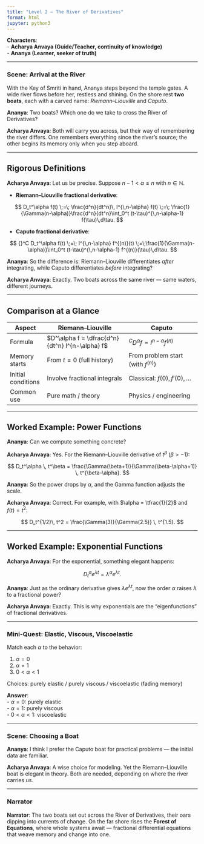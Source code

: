 ```yaml
---
title: "Level 2 – The River of Derivatives"
format: html
jupyter: python3
---
```


**Characters**:  
- **Acharya Anvaya (Guide/Teacher, continuity of knowledge)**  
- **Ananya (Learner, seeker of truth)**

---

### Scene: Arrival at the River

With the Key of Smriti in hand, Ananya steps beyond the temple gates. A wide river flows before her, restless and shining. On the shore rest **two boats**, each with a carved name: *Riemann–Liouville* and *Caputo*.

**Ananya**: Two boats? Which one do we take to cross the River of Derivatives?

**Acharya Anvaya**: Both will carry you across, but their way of remembering the river differs. One remembers everything since the river’s source; the other begins its memory only when you step aboard.

---

## Rigorous Definitions

**Acharya Anvaya**: Let us be precise. Suppose $n-1 < \alpha \leq n$ with $n \in \mathbb{N}$.

- **Riemann–Liouville fractional derivative**:

$$
D_t^\alpha f(t) \;=\; \frac{d^n}{dt^n}\, I^{\,n-\alpha} f(t)
\;=\; \frac{1}{\Gamma(n-\alpha)}\frac{d^n}{dt^n}\int_0^t (t-\tau)^{\,n-\alpha-1} f(\tau)\,d\tau.
$$

- **Caputo fractional derivative**:

$$
{}^C D_t^\alpha f(t) \;=\;
I^{\,n-\alpha} f^{(n)}(t)
\;=\;\frac{1}{\Gamma(n-\alpha)}\int_0^t (t-\tau)^{\,n-\alpha-1} f^{(n)}(\tau)\,d\tau.
$$

**Ananya**: So the difference is: Riemann–Liouville differentiates *after* integrating, while Caputo differentiates *before* integrating?

**Acharya Anvaya**: Exactly. Two boats across the same river — same waters, different journeys.

---

## Comparison at a Glance

| Aspect             | Riemann–Liouville                          | Caputo                                |
|--------------------|--------------------------------------------|---------------------------------------|
| Formula            | $D^\alpha f = \dfrac{d^n}{dt^n} I^{n-\alpha} f$ | ${}^C D^\alpha f = I^{n-\alpha} f^{(n)}$ |
| Memory starts      | From $t=0$ (full history)                  | From problem start (with $f^{(n)}$)   |
| Initial conditions | Involve fractional integrals               | Classical: $f(0), f'(0), \dots$       |
| Common use         | Pure math / theory                        | Physics / engineering                 |

---

## Worked Example: Power Functions

**Ananya**: Can we compute something concrete?

**Acharya Anvaya**: Yes. For the Riemann–Liouville derivative of $t^\beta$ ($\beta > -1$):

$$
D_t^\alpha \, t^\beta = \frac{\Gamma(\beta+1)}{\Gamma(\beta-\alpha+1)} \, t^{\beta-\alpha}.
$$

**Ananya**: So the power drops by $\alpha$, and the Gamma function adjusts the scale.

**Acharya Anvaya**: Correct. For example, with $\alpha = \tfrac{1}{2}$ and $f(t)=t^2$:

$$
D_t^{1/2}\, t^2 = \frac{\Gamma(3)}{\Gamma(2.5)} \, t^{1.5}.
$$

---

## Worked Example: Exponential Functions

**Acharya Anvaya**: For the exponential, something elegant happens:

$$
D_t^\alpha e^{\lambda t} = \lambda^\alpha e^{\lambda t}.
$$

**Ananya**: Just as the ordinary derivative gives $\lambda e^{\lambda t}$, now the order $\alpha$ raises $\lambda$ to a fractional power?

**Acharya Anvaya**: Exactly. This is why exponentials are the “eigenfunctions” of fractional derivatives.

---

### Mini-Quest: Elastic, Viscous, Viscoelastic

Match each $\alpha$ to the behavior:

1. $\alpha = 0$  
2. $\alpha = 1$  
3. $0<\alpha<1$

Choices: purely elastic / purely viscous / viscoelastic (fading memory)

**Answer**:  
- $\alpha = 0$: purely elastic  
- $\alpha = 1$: purely viscous  
- $0<\alpha<1$: viscoelastic

---

### Scene: Choosing a Boat

**Ananya**: I think I prefer the Caputo boat for practical problems — the initial data are familiar.

**Acharya Anvaya**: A wise choice for modeling. Yet the Riemann–Liouville boat is elegant in theory. Both are needed, depending on where the river carries us.

---

### Narrator

**Narrator**: The two boats set out across the River of Derivatives, their oars dipping into currents of change. On the far shore rises the **Forest of Equations**, where whole systems await — fractional differential equations that weave memory and change into one.
